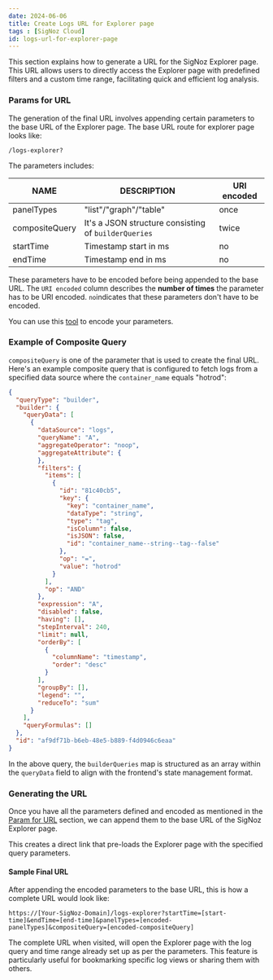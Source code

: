```yaml
---
date: 2024-06-06
title: Create Logs URL for Explorer page
tags : [SigNoz Cloud]
id: logs-url-for-explorer-page
---
```



This section explains how to generate a URL for the SigNoz Explorer page. This URL allows users to directly access the Explorer page with predefined filters and a custom time range, facilitating quick and efficient log analysis. 

### Params for URL

The generation of the final URL involves appending certain parameters to the base URL of the Explorer page. The base URL route for explorer page looks like:
```
/logs-explorer?
```

The parameters includes:

|  NAME  | DESCRIPTION  | URI encoded |
|---|---|---|
|panelTypes| "list"/"graph"/"table"| once |
|compositeQuery| It's a JSON structure consisting of `builderQueries` |twice |
|startTime| Timestamp start in ms| no |
|endTime| Timestamp end in ms| no |

These parameters have to be encoded before being appended to the base URL. 
The `URI encoded` column describes the **number of times** the parameter has to be URI encoded. `no`indicates that these parameters don't have to be encoded.

You can use this [tool](https://meyerweb.com/eric/tools/dencoder/) to encode your parameters.

### Example of Composite Query 

`compositeQuery` is one of the parameter that is used to create the final URL. Here's an example composite query that is configured to fetch logs from a specified data source where the `container_name` equals "hotrod":

```json
{
  "queryType": "builder",
  "builder": {
    "queryData": [
      {
        "dataSource": "logs",
        "queryName": "A",
        "aggregateOperator": "noop",
        "aggregateAttribute": {
        },
        "filters": {
          "items": [
            {
              "id": "81c40cb5",
              "key": {
                "key": "container_name",
                "dataType": "string",
                "type": "tag",
                "isColumn": false,
                "isJSON": false,
                "id": "container_name--string--tag--false"
              },
              "op": "=",
              "value": "hotrod"
            }
          ],
          "op": "AND"
        },
        "expression": "A",
        "disabled": false,
        "having": [],
        "stepInterval": 240,
        "limit": null,
        "orderBy": [
          {
            "columnName": "timestamp",
            "order": "desc"
          }
        ],
        "groupBy": [],
        "legend": "",
        "reduceTo": "sum"
      }
    ],
    "queryFormulas": []
  },
  "id": "af9df71b-b6eb-48e5-b889-f4d0946c6eaa"
}
```
In the above query, the `builderQueries` map is structured as an array within the `queryData` field to align with the frontend's state management format.


### Generating the URL

Once you have all the parameters defined and encoded as mentioned in the [Param for URL](#params-for-url) section, we can append them to the base URL of the SigNoz Explorer page.

This creates a direct link that pre-loads the Explorer page with the specified query parameters.

#### Sample Final URL

After appending the encoded parameters to the base URL, this is how a complete URL would look like:

```
https://[Your-SigNoz-Domain]/logs-explorer?startTime=[start-time]&endTime=[end-time]&panelTypes=[encoded-panelTypes]&compositeQuery=[encoded-compositeQuery]
```

The complete URL when visited, will open the Explorer page with the log query and time range already set up as per the parameters. This feature is particularly useful for bookmarking specific log views or sharing them with others.